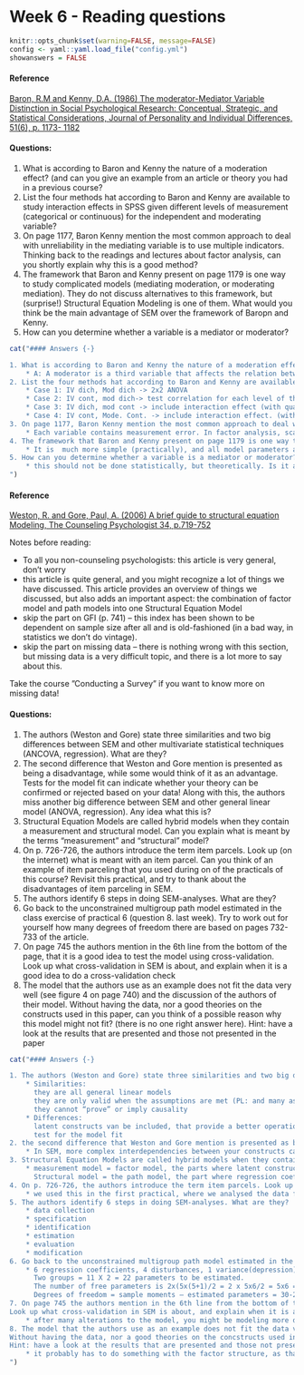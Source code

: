 # Week 6 - Reading questions

```{r include=FALSE}
knitr::opts_chunk$set(warning=FALSE, message=FALSE)
config <- yaml::yaml.load_file("config.yml")
showanswers = FALSE
```

#### Reference {-}

[Baron, R.M and Kenny, D.A. (1986) The moderator-Mediator Variable Distinction 
in Social Psychological Research: Conceptual, Strategic, and Statistical 
Considerations, Journal of Personality and Individual Differences, 51(6), p. 1173-
1182](http://webcom.upmf-grenoble.fr/LIP/Perso/DMuller/GSERM/Articles/Journal%20of%20Personality%20and%20Social%20Psychology%201986%20Baron.pdf)

#### Questions: {-}

1. What is according to Baron and Kenny the nature of a moderation effect? 
(and can you give an example from an article or theory you had in a 
previous course? 
2. List the four methods hat according to Baron and Kenny are available to 
study interaction effects in SPSS given different levels of measurement 
(categorical or continuous) for the independent and moderating variable? 
3. On page 1177, Baron Kenny mention the most common approach to deal 
with unreliability in the mediating variable is to use multiple indicators. 
Thinking back to the readings and lectures about factor analysis, can you 
shortly explain why this is a good method? 
4. The framework that Baron and Kenny present on page 1179 is one way to 
study complicated models (mediating moderation, or moderating 
mediation). They do not discuss alternatives to this framework, but 
(surprise!) Structural Equation Modeling is one of them. What would you 
think be the main advantage of SEM over the framework of Baropn and 
Kenny. 
5. How can you determine whether a variable is a mediator or moderator? 
<!--config$show_text-->

```{r echo=FALSE, results = 'asis', eval = showanswers}
cat("#### Answers {-}

1. What is according to Baron and Kenny the nature of a moderation effect? (and can you give an example from an article or theory you had in a previous course?
    * A: A moderator is a third variable that affects the relation between two other variables. E.g. the relation between drinking a lot of alcohol while going out and trying to pick up a one night stand might be different for boys and girls. It could be that there is a relation for boys, and not for girls, but also, it might be that the relation is linear for boys, while for girls, there is a quadratic effect (indicating girls one try to pick up a one-night stand when they are really drunk), or a stepwise effect for girls (indicating that girls need to drink more than a specific amount to engage in this behavior 
2. List the four methods hat according to Baron and Kenny are available to study interaction effects in SPSS given different levels of measurement (categorical or continuous) for the independent and moderating variable?
    * Case 1: IV dich, Mod dich -> 2x2 ANOVA
    * Case 2: IV cont, mod dich-> test correlation for each level of the moderator
    * Case 3: IV dich, mod cont -> include interaction effect (with quadratic or dichotomized term term if necessary -> theorize about this!)
    * Case 4: IV cont, Mode. Cont. -> include interaction effect. (with possible quadratic term)
3. On page 1177, Baron Kenny mention the most common approach to deal with unreliability in the mediatimng variable is to use multiple indicators. Thinking back to the readings and lectures about factor analysis, can you shortly explain why this is a good method?
    * Each variable contains measurement error. In factor analysis, scales are formed using multiple indicators. The idea is that random measurement errors here cancel eachother out, while at the same time, a better operationalization of the latent variable is achieved. In this way, measurement error in a mediating variable, would be incorporated in the model, and corrected for.
4. The framework that Baron and Kenny present on page 1179 is one way to study complicated models (mediating moderation, or moderating mediation). They do not discuss alternatives to this framework, but (surprise!) Structural Equation Modeling is one of them. What would you think be the main advantage of SEM over the framework of Baropn and Kenny.
    * It is  much more simple (practically), and all model parameters are estimated at once, so that complex interdependencies can be modeled in a better and more sophisticated way
5. How can you determine whether a variable is a mediator or moderator?
    * this should not be done statistically, but theoretically. Is it a intermitting variable (mediator), or really an external variable that cannot be explained by something else (moderator)?. Statistically, one would want moderators to be unrelated to both X and Y, while in mediation, one wants a strong relation of the mediator with both X and Y
")
```


#### Reference {-}

[Weston, R. and Gore, Paul, A. (2006) A brief guide to structural equation 
Modeling, The Counseling Psychologist 34, p.719-752 ](http://tcp.sagepub.com/content/34/5/719.full.pdf+html)

Notes before reading:

* To all you non-counseling psychologists: this article is very general, don’t 
worry 
* this article is quite general, and you might recognize a lot of things we have 
discussed. This article provides an overview of things we discussed, but also 
adds an important aspect: the combination of factor model and path models 
into one Structural Equation Model 
* skip the part on GFI (p. 741) – this index has been shown to be dependent 
on sample size after all and is old-fashioned (in a bad way, in statistics we 
don’t do vintage). 
* skip the part on missing data – there is nothing wrong with this section, but 
missing data is a very difficult topic, and there is a lot more to say about this. 

Take the course ”Conducting a Survey” if you want to know more on missing 
data! 

#### Questions: {-}

1. The authors (Weston and Gore) state three similarities and two 
big differences between SEM and other multivariate statistical techniques 
(ANCOVA, regression). What are they? 
2. The second difference that Weston and Gore mention is 
presented as being a disadvantage, while some would think of it as an 
advantage. Tests for the model fit can indicate whether your theory can be 
confirmed or rejected based on your data! Along with this, the authors 
miss another big difference between SEM and other general linear model 
(ANOVA, regression). Any idea what this is? 
3. Structural Equation Models are called hybrid models when 
they contain a measurement and structural model. Can you explain what 
is meant by the terms “measurement” and “structural” model?
4. On p. 726-726, the authors introduce the term item parcels. 
Look up (on the internet) what is meant with an item parcel. Can you 
think of an example of item parceling that you used during on of the 
practicals of this course?  Revisit this practical, and try to thank about the 
disadvantages of item parceling in SEM.
5. The authors identify 6 steps in doing SEM-analyses. What are 
they? 
6. Go back to the unconstrained multigroup path model 
estimated in the class exercise of practical 6 (question 8. last week). Try 
to work out for yourself how many degrees of freedom there are based on 
pages 732-733 of the article. 
7. On page 745 the authors mention in the 6th line from the bottom of the 
page, that it is a good idea to test the model using cross-validation. 
Look up what cross-validation in SEM is about, and explain when it is a 
good idea to do a cross-validation check 
8. The model that the authors use as an example does not fit the data very 
well (see figure 4 on page 740) and the discussion of the authors of their 
model. 
Without having the data, nor a good theories on the constructs used in 
this paper, can you think of a possible reason why this model might not 
fit? (there is no one right answer here). 
Hint: have a look at the results that are presented and those not 
presented in the paper 


```{r echo=FALSE, results = 'asis', eval = showanswers}
cat("#### Answers {-}

1. The authors (Weston and Gore) state three similarities and two big differences between SEM and other multivariate statistical techniques (ANCOVA, regression). What are they?
    * Similarities:  
      they are all general linear models  
      they are only valid when the assumptions are met (PL: and many assumptions are very similar!)  
      they cannot “prove” or imply causality 
    * Differences:  
      latent constructs van be included, that provide a better operationalisation of the theoretical construct and contain less measurement error  
      test for the model fit
2. the second difference that Weston and Gore mention is presented as being a disadvantage, while some would think of it as an advantage. Tests for the model fit can indicate whether your theory can be confirmed or rejected based on your data! Along with this, the authors miss another big difference between SEM and other general linear model (ANOVA, regression). Any idea what this is?
    * In SEM, more complex interdependencies between your constructs can be modeled.
3. Structural Equation Models are called hybrid models when they contain a measurement and structural model. Can you explain what is meant by the terms “measurement” and “structural” model?
    * measurement model = factor model, the parts where latent constructs are operationalised using two or more observed variables  
      Structural model = the path model, the part where regression coefficients are estimated.          This often includes regression coefficients between latent variables!
4. On p. 726-726, the authors introduce the term item parcels. Look up (on the internet) what is meant with an item parcel. Can you think of an example of item parceling that you used during on of the practicals of this course?  Revisit this practical, and try to thank about the disadvantages of item parceling in SEM.
    * we used this in the first practical, where we analysed the data from the paper by Kestila. During the practical, we did EFA analysis on items in trust in politics and attitudes towardas immigrants, and saved the factor scores, which we later used in a regression model. This is a form of item parceling. The disadvantage to this approach is that the factor scores contain a lot of measurement model, which (generally) deflate (also called attenuate) the size of the regression coefficients to or from the factor scores.
5. The authors identify 6 steps in doing SEM-analyses. What are they?
    * data collection
    * specification
    * identification
    * estimation
    * evaluation
    * modification
6. Go back to the unconstrained multigroup path model estimated in the class exercise of practical 6 (question 8. last week). Try to work out for yourself how many degrees of freedom there are based on pages 732-733 of the article.
    * 6 regression coefficients, 4 disturbances, 1 variance(depression) -> 6+4+1=11  
      Two groups = 11 X 2 = 22 parameters to be estimated.  
      The number of free parameters is 2x(5x(5+1)/2 = 2 x 5x6/2 = 5x6 = 30 sample moments  
      Degrees of freedom = sample moments – estimated parameters = 30-22 = 8
7. On page 745 the authors mention in the 6th line from the bottom of the page, that it is a good idea to test the model using cross-validation.
Look up what cross-validation in SEM is about, and explain when it is a good idea to do a cross-validation check
    * after many alterations to the model, you might be modeling more data driven than theory driven, and you risk ending up with a theory that replicates badly (for example by blindly following modification indices). If you then check your model against a fresh (sub)sample from the same population, you can actually check whether that model fits!
8. The model that the authors use as an example does not fit the data very well (see figure 4 on page 740) and the discussion of the authors of their model.
Without having the data, nor a good theories on the concstructs used in this paper, can you think of a possible reason why this model might not fit? (there is no one right answer here).
Hint: have a look at the results that are presented and those not presented in the paper
    * it probably has to do something with the factor structure, as that is not reported in the paper
")
```
